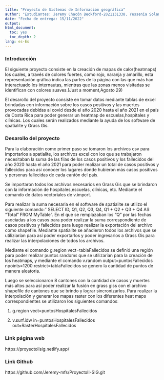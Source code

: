 ```yaml
---
title: "Proyecto de Sistemas de Información geográfica"
author: "Estudiantes: Jeremy Chacón Beckford-2021131338, Yessenia Solano Retana-2021050802"
date: "Fecha de entrega: 15/11/2022"
output: 
html_document:
  toc: yes
  toc_depth: 2
lang: es-Es
---
```


### Introducción
 El siguiente proyecto consiste en la creación de mapas de calor(heatmaps) los cuales,
 a través de colores fuertes, como rojo, naranja y amarillo, esta representación gráfica indica las partes de la página con las que más han interactuado los internautas, mientras que las zonas menos visitadas se identifican con colores suaves.(Just a moment,Agosto 29)
 
 
 El desarollo  del proyecto consiste en tomar datos mediante tablas de excel brindadas con información sobre los casos positivos y las muertes provocadas debidas al covid desde el año 2020 hasta el año 2021 en el país de Costa Rica para poder generar un heatmap de escuelas,hospitales y clínicas. Los cuales serán realizados mediante la ayuda de los software de spatialite y Grass Gis.
 
 
 
### Desarollo del proyecto

Para la elaboración como primer paso se tomaron los archivos csv para importarlos a spatialite, los archivos excel con los que se trabajaron necesitaban la suma de las filas de los casos positivos y los fallecidos del año 2020 hasta el año 2021 para poder realizar un total de casos positivos y fallecidos para así conocer los lugares donde hubieron más casos positivos y personas fallecidas de cada cantón del país.

Se importaron todos los archivos necesarios en Grass Gis que se brindaron con la información de hospitales,escuelas, clínicas, etc. Mediante el comando
de datos vectoriales de v.import.

Para realizar la suma necesaria en el software de spatialite se utilizo el siguiente comando:" SELECT
  ID, Q1, Q2, Q3, Q4,
  Q1 + Q2 + Q3 + Q4 AS "Total"
FROM MyTable". En el que se remplazaban los "Q" por las fechas asociadas a los casos para poder realizar la suma correspondiente de casos positivos y fallecidos para luego realizar la exportación del archivo como shapefile. Mediante spatialite se añadieron todos los archivos que se utiliziarían para así poder exportarlos y poder ingresarlos a Grass Gis para realizar las interpolaciones de todos los archivos.

Mediante el comando g.region vect=tablaFallecidos se definió una región para poder realizar puntos randoms que se utilizarían para la creación de los heatmaps, y mediante el comando v.random output=puntosFallecidos npoints=1200 restrict=tablaFallecidos se genero la cantidad de puntos de manera aleatoria.


Luego se seleccionaron 8 cantones con la cantidad de casos y muertes más altos para así poder realizar la fusión en grass giss con el archivo shapefile de cantones que se brindo y lograr sincronizarlos. Para realizar la interpolación y generar los mapas raster con los diferentes heat maps correspondientes se utilizaron los siguientes comandos: 

1. g.region vect=puntosHospitalesFallecidos


2. v.surf.idw in=puntosHospitalesFallecidos out=RasterHospitalesFallecidos


### Link página web

https://proyectollsig.netlify.app/

### Link Github

https://github.com/Jeremy-mfs/ProyectoII-SIG.git

 
 